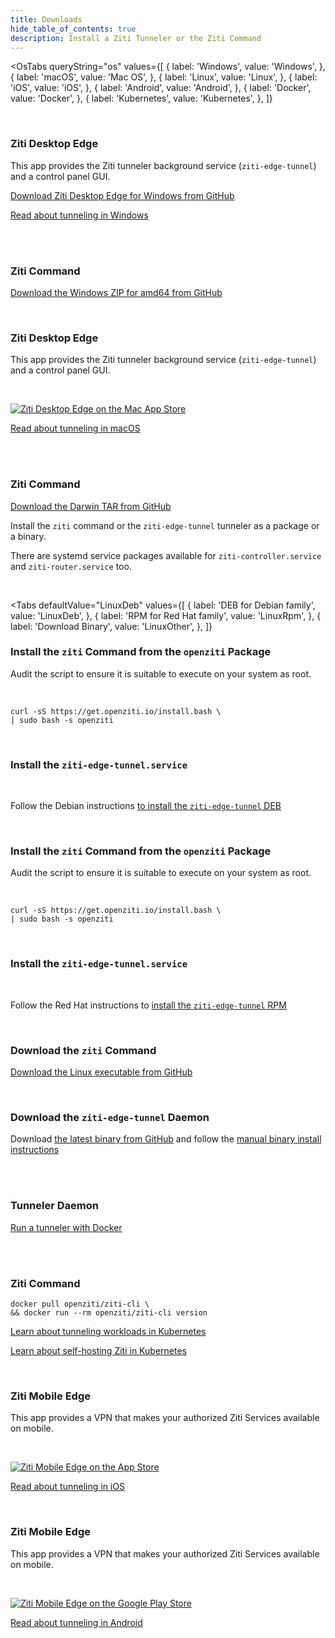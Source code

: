 ```yaml
---
title: Downloads
hide_table_of_contents: true
description: Install a Ziti Tunneler or the Ziti Command
---
```



<!-- the 'value' must match the osName detected by the OsTabs component -->

<OsTabs
  queryString="os"
  values={[
    { label: 'Windows', value: 'Windows', },
    { label: 'macOS', value: 'Mac OS', },
    { label: 'Linux', value: 'Linux', },
    { label: 'iOS', value: 'iOS', },
    { label: 'Android', value: 'Android', },
    { label: 'Docker', value: 'Docker', },
    { label: 'Kubernetes', value: 'Kubernetes', },
  ]}
>

<TabItem value="Windows">

<br/>

### Ziti Desktop Edge

This app provides the Ziti tunneler background service (`ziti-edge-tunnel`) and a control panel GUI.

[Download Ziti Desktop Edge for Windows from GitHub](https://github.com/openziti/desktop-edge-win/releases/latest)

[Read about tunneling in Windows](/reference/tunnelers/02-windows.md)

<br/><br/>

### Ziti Command
    
[Download the Windows ZIP for amd64 from GitHub](https://github.com/openziti/ziti/releases/latest)

</TabItem>

<TabItem value="Mac OS">

<br/>

### Ziti Desktop Edge

This app provides the Ziti tunneler background service (`ziti-edge-tunnel`) and a control panel GUI.

<br/>

[![Ziti Desktop Edge on the Mac App Store](/img/Mac_App_Store_Badge.svg)](https://apps.apple.com/app/id1460484572)

[Read about tunneling in macOS](/reference/tunnelers/04-macos.md)


<br/><br/>

### Ziti Command

[Download the Darwin TAR from GitHub](https://github.com/openziti/ziti/releases/latest)

</TabItem>

<!-- begin super-tab Linux -->
<TabItem value="Linux">

Install the `ziti` command or the `ziti-edge-tunnel` tunneler as a package or a binary.

There are systemd service packages available for `ziti-controller.service` and `ziti-router.service` too.

<br/>

<!-- begin Linux sub-tabs -->
<Tabs
    defaultValue="LinuxDeb"
    values={[
        { label: 'DEB for Debian family', value: 'LinuxDeb', },
        { label: 'RPM for Red Hat family', value: 'LinuxRpm', },
        { label: 'Download Binary', value: 'LinuxOther', },
    ]}
>

<!-- begin sub-tab deb -->
<TabItem value="LinuxDeb">

### Install the `ziti` Command from the `openziti` Package

Audit the script to ensure it is suitable to execute on your system as root.

<br/>

```text
curl -sS https://get.openziti.io/install.bash \
| sudo bash -s openziti
```

<br/>

### Install the `ziti-edge-tunnel.service`

<br/>

Follow the Debian instructions [to install the `ziti-edge-tunnel` DEB](/reference/tunnelers/linux/index.md#installing-the-deb)

<br/>

<!-- end sub-tab deb -->

</TabItem>

<!-- begin sub-tab rpm -->
<TabItem value="LinuxRpm">

### Install the `ziti` Command from the `openziti` Package

Audit the script to ensure it is suitable to execute on your system as root.

<br/>

```text
curl -sS https://get.openziti.io/install.bash \
| sudo bash -s openziti
```

<br/>

### Install the `ziti-edge-tunnel.service`

<br/>

Follow the Red Hat instructions to [install the `ziti-edge-tunnel` RPM](/reference/tunnelers/linux/index.md#installing-the-rpm)

<br/>

<!-- end sub-tab rpm -->
</TabItem>

<TabItem value="LinuxOther">

### Download the `ziti` Command

[Download the Linux executable from GitHub](https://github.com/openziti/ziti/releases/latest)

<br/>

### Download the `ziti-edge-tunnel` Daemon

Download [the latest binary from GitHub](https://github.com/openziti/ziti-tunnel-sdk-c/releases/latest/) and follow the [manual binary install instructions](/reference/tunnelers/linux/index.md#manual-installation)

<br/>

<!-- end LinuxOther sub-tab -->

</TabItem>

<!-- end Linux sub-tabs -->

</Tabs>

<!-- end super-tab Linux -->
</TabItem>

<TabItem value="Docker">

<br/>

### Tunneler Daemon

[Run a tunneler with Docker](/reference/tunnelers/linux/container/readme.mdx)

<br/><br/>

### Ziti Command

```text
docker pull openziti/ziti-cli \
&& docker run --rm openziti/ziti-cli version 
```

</TabItem>

<TabItem value="Kubernetes">

[Learn about tunneling workloads in Kubernetes](/guides/deployments/30-kubernetes/workload-tunneling/index.md)

[Learn about self-hosting Ziti in Kubernetes](/docs/category/k8s-deployments)

</TabItem>

<TabItem value="iOS">

<br/>

### Ziti Mobile Edge

This app provides a VPN that makes your authorized Ziti Services available on mobile.

<br/>

[![Ziti Mobile Edge on the App Store](/img/App_Store_Badge.svg)](https://apps.apple.com/app/id1460484353)

[Read about tunneling in iOS](/reference/tunnelers/05-_iOS.md)

</TabItem>

<TabItem value="Android">

<br/>

### Ziti Mobile Edge

This app provides a VPN that makes your authorized Ziti Services available on mobile.

<br/>

[![Ziti Mobile Edge on the Google Play Store](/img/google-play-badge.svg)](https://play.google.com/store/apps/details?id=org.openziti.mobile)

[Read about tunneling in Android](/reference/tunnelers/03-android.md)

</TabItem>

</OsTabs>
